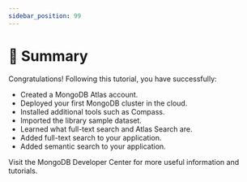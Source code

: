 ```yaml
---
sidebar_position: 99
---
```



# 🎯 Summary

Congratulations! Following this tutorial, you have successfully:
* Created a MongoDB Atlas account.
* Deployed your first MongoDB cluster in the cloud.
* Installed additional tools such as Compass.
* Imported the library sample dataset.
* Learned what full-text search and Atlas Search are.
* Added full-text search to your application.
* Added semantic search to your application.

Visit the <Link to="https://mongodb.com/developer">MongoDB Developer Center</Link> for more useful information and tutorials.
